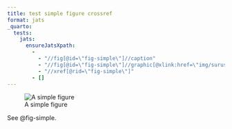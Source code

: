```yaml
---
title: test simple figure crossref
format: jats
_quarto:
  tests:
    jats:
      ensureJatsXpath:
        - 
          - "//fig[@id=\"fig-simple\"]//caption"
          - "//fig[@id=\"fig-simple\"]//graphic[@xlink:href=\"img/surus.jpg\"]"
          - "//xref[@rid=\"fig-simple\"]"
        - []
---
```


![A simple figure](img/surus.jpg){#fig-simple}

See @fig-simple.

